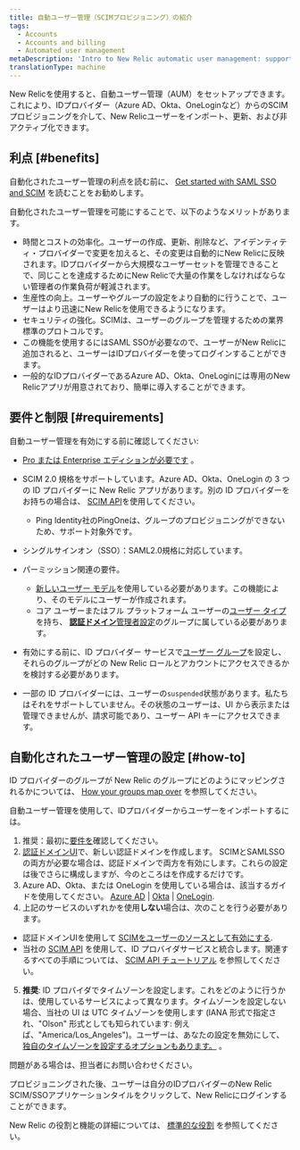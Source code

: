 ```yaml
---
title: 自動ユーザー管理（SCIMプロビジョニング）の紹介
tags:
  - Accounts
  - Accounts and billing
  - Automated user management
metaDescription: 'Intro to New Relic automatic user management: support for SCIM provisioning for OneLogin, Okta, Azure AD, and more.'
translationType: machine
---
```


New Relicを使用すると、自動ユーザー管理（AUM）をセットアップできます。これにより、IDプロバイダー（Azure AD、Okta、OneLoginなど）からのSCIMプロビジョニングを介して、New Relicユーザーをインポート、更新、および非アクティブ化できます。

## 利点 [#benefits]

自動化されたユーザー管理の利点を読む前に、 [Get started with SAML SSO and SCIM](/docs/accounts/accounts-billing/new-relic-one-user-management/introduction-saml-scim) を読むことをお勧めします。

自動化されたユーザー管理を可能にすることで、以下のようなメリットがあります。

* 時間とコストの効率化。ユーザーの作成、更新、削除など、アイデンティティ・プロバイダーで変更を加えると、その変更は自動的にNew Relicに反映されます。IDプロバイダーから大規模なユーザーセットを管理できることで、同じことを達成するためにNew Relicで大量の作業をしなければならない管理者の作業負荷が軽減されます。
* 生産性の向上。ユーザーやグループの設定をより自動的に行うことで、ユーザーはより迅速にNew Relicを使用できるようになります。
* セキュリティの強化。SCIMは、ユーザーのグループを管理するための業界標準のプロトコルです。
* この機能を使用するにはSAML SSOが必要なので、ユーザーがNew Relicに追加されると、ユーザーはIDプロバイダーを使ってログインすることができます。
* 一般的なIDプロバイダーであるAzure AD、Okta、OneLoginには専用のNew Relicアプリが用意されており、簡単に導入することができます。

## 要件と制限 [#requirements]

自動ユーザー管理を有効にする前に確認してください:

* [Pro または Enterprise エディションが必要です](https://newrelic.com/pricing) 。

* SCIM 2.0 規格をサポートしています。Azure AD、Okta、OneLogin の 3 つの ID プロバイダーに New Relic アプリがあります。別の ID プロバイダーをお持ちの場合は、 [SCIM API](/docs/accounts/accounts/automated-user-management/scim-support-automated-user-management)を使用してください。

  * Ping Identity社のPingOneは、グループのプロビジョニングができないため、サポート対象外です。

* シングルサインオン（SSO）：SAML2.0規格に対応しています。

* パーミッション関連の要件。

  * [新しいユーザー モデル](/docs/accounts/original-accounts-billing/original-users-roles/overview-user-models)を使用している必要があります。この機能により、そのモデルにユーザーが作成されます。
  * コア ユーザーまたはフル プラットフォーム ユーザーの[ユーザー タイプ](/docs/accounts/accounts-billing/new-relic-one-user-management/user-type)を持ち、 [**認証ドメイン**管理者設定](/docs/accounts/accounts-billing/new-relic-one-user-management/user-management-concepts#admin-settings)のグループに属している必要があります。

* 有効にする前に、ID プロバイダー サービスで[ユーザー グループ](/docs/accounts/accounts/automated-user-management/roles-permissions-automated-user-management)を設定し、それらのグループがどの New Relic ロールとアカウントにアクセスできるかを検討する必要があります。

* 一部の ID プロバイダーには、ユーザーの`suspended`状態があります。私たちはそれをサポートしていません。その状態のユーザーは、UI から表示または管理できませんが、請求可能であり、ユーザー API キーにアクセスできます。

## 自動化されたユーザー管理の設定 [#how-to]

ID プロバイダーのグループが New Relic のグループにどのようにマッピングされるかについては、 [How your groups map over](/docs/accounts/accounts/automated-user-management/roles-permissions-automated-user-management) を参照してください。

自動ユーザー管理を使用して、IDプロバイダーからユーザーをインポートするには。

1. 推奨：最初に[要件を](#requirements)確認してください。
2. [認証ドメインUI](/docs/accounts/accounts-billing/new-relic-one-user-management/authentication-domains-saml-sso-scim-more/#ui)で、新しい認証ドメインを作成します。 SCIMとSAMLSSOの両方が必要な場合は、認証ドメインで両方を有効にします。これらの設定は後でさらに構成しますが、今のところはを作成するだけです。
3. Azure AD、Okta、または OneLogin を使用している場合は、該当するガイドを使用してください。 [Azure AD](/docs/azure-scimsso-application-configuration) \| [Okta](/docs/okta-scimsso-application-configuration) \| [OneLogin](/docs/onelogin-scimsso-application-configuration).
4. 上記のサービスのいずれかを使用**しない**場合は、次のことを行う必要があります。

* 認証ドメインUIを使用して [SCIMをユーザーのソースとして有効にする](/docs/accounts/accounts-billing/new-relic-one-user-management/authentication-domains-saml-sso-scim-more/#source-users).
* 当社の [SCIM API](/docs/accounts/accounts/automated-user-management/scim-support-automated-user-management) を使用して、ID プロバイダサービスと統合します。関連するすべての手順については、 [SCIM API チュートリアル](/docs/accounts/accounts/automated-user-management/tutorial-manage-users-groups-scim) を参照してください。

5. **推奨**: ID プロバイダでタイムゾーンを設定します。これをどのように行うかは、使用しているサービスによって異なります。タイムゾーンを設定しない場合、当社の UI は UTC タイムゾーンを使用します (IANA 形式で指定され、"Olson" 形式としても知られています: 例えば、"America/Los_Angeles")。ユーザーは、あなたの設定を無効にして、 [独自のタイムゾーンを設定するオプションもあります。](/docs/accounts/accounts-billing/general-account-settings/default-time-zone-setting) 。

問題がある場合は、担当者にお問い合わせください。

プロビジョニングされた後、ユーザーは自分のIDプロバイダーのNew Relic SCIM/SSOアプリケーションタイルをクリックして、New Relicにログインすることができます。

New Relic の役割と機能の詳細については、 [標準的な役割](/docs/accounts/accounts-billing/new-relic-one-user-management/user-management-concepts#standard-roles) を参照してください。